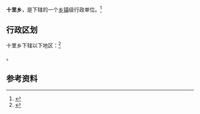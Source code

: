 {{中国乡级行政区|14/05/21/206/000|常住人口=6103人|常住人口年份=2020}}

'''十里乡'''，是{{PRC admin/fullname|14/05/21/206/000|3}}下辖的一个[[乡镇|乡镇]]级行政单位。<ref>{{PRC admin/ref sgc|{{PRC admin/parent|14/05/21/206/000}}}}</ref>

== 行政区划 ==

十里乡下辖以下地区：<ref>{{PRC admin/ref sgc|14/05/21/206/000}}</ref>

{{PRC admin/children|14/05/21/206/000}}。

== 参考资料 ==

{{reflist}}

{{行政区划小作品}}
{{PRC admin/navcat|14/05/21/206/000}}